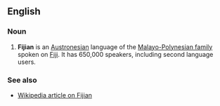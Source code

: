 ==English==
===Noun===

# '''Fijian''' is an [[w:Austronesian|Austronesian]] language of the [[w:Malayo-Polynesian languages|Malayo-Polynesian family]] spoken on [[Fiji]]. It has 650,000 speakers, including second language users.


===See also===
*[[w:Fijian language|Wikipedia article on Fijian]]